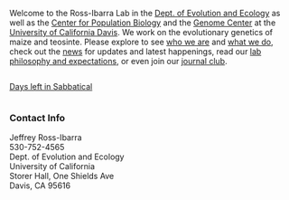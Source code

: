 

<script>
  (function(i,s,o,g,r,a,m){i['GoogleAnalyticsObject']=r;i[r]=i[r]||function(){
  (i[r].q=i[r].q||[]).push(arguments)},i[r].l=1*new Date();a=s.createElement(o),
  m=s.getElementsByTagName(o)[0];a.async=1;a.src=g;m.parentNode.insertBefore(a,m)
  })(window,document,'script','https://www.google-analytics.com/analytics.js','ga');

  ga('create', 'UA-5300959-3', 'auto');
  ga('send', 'pageview');

</script>

<script type="text/javascript">
  var imageURLs = [
       "images/lab2022.jpeg"
     , "images/cornkey3.png"
     , "images/heart.png"
  ];
  function getImageTag() {
    var img = '<img src=\"';
    var randomIndex = Math.floor(Math.random() * imageURLs.length);
    img += imageURLs[randomIndex];
    img += '\" alt=\"Some alt text\"/ width=400px>';
    return img;
  }
</script>

<style>
  .col2 {
    columns: 2 200px;         /* number of columns and width in pixels*/
    -webkit-column: 2 200px; /* chrome, safari */
    -moz-columns: 2 200px;    /* firefox */
  }
  .col3 {
    columns: 3 100px;
    -webkit-columns: 3 100px;
    -moz-columns: 3 100px;
  }
</style>

<style>
.forceBreak { -webkit-column-break-after: always; break-after: column; }
</style>

Welcome to the Ross-Ibarra Lab in the [Dept. of Evolution and Ecology](http://eve.ucdavis.edu) as well as the [Center for Population Biology](http://eve.ucdavis.edu) and the [Genome Center](http://eve.ucdavis.edu) at the [University of California Davis](http://www.ucdavis.edu). We work on the evolutionary genetics of maize and teosinte. Please explore to see [who we are](people.html) and [what we do](research.html), check out the [news](news.html) for updates and latest happenings, read our [lab philosophy and expectations](expectations.html), or even join our [journal club](rehab.html).  

<style>
  .wrapper {
    display: flex;
  }
</style>

<div class="wrapper">

<script type="text/javascript">
  document.write(getImageTag());
</script>

<script src="https://cdn.logwork.com/widget/countdown.js"></script>
<a href="https://logwork.com/countdown-zh9g" class="countdown-timer" data-timezone="America/Los_Angeles" data-date="2024-10-01 08:00">Days left in Sabbatical</a>
</div>

### Contact Info  
Jeffrey Ross-Ibarra  
530-752-4565  
Dept. of Evolution and Ecology  
University of California  
Storer Hall, One Shields Ave  
Davis, CA 95616
</p>


<br>


<br><br>


